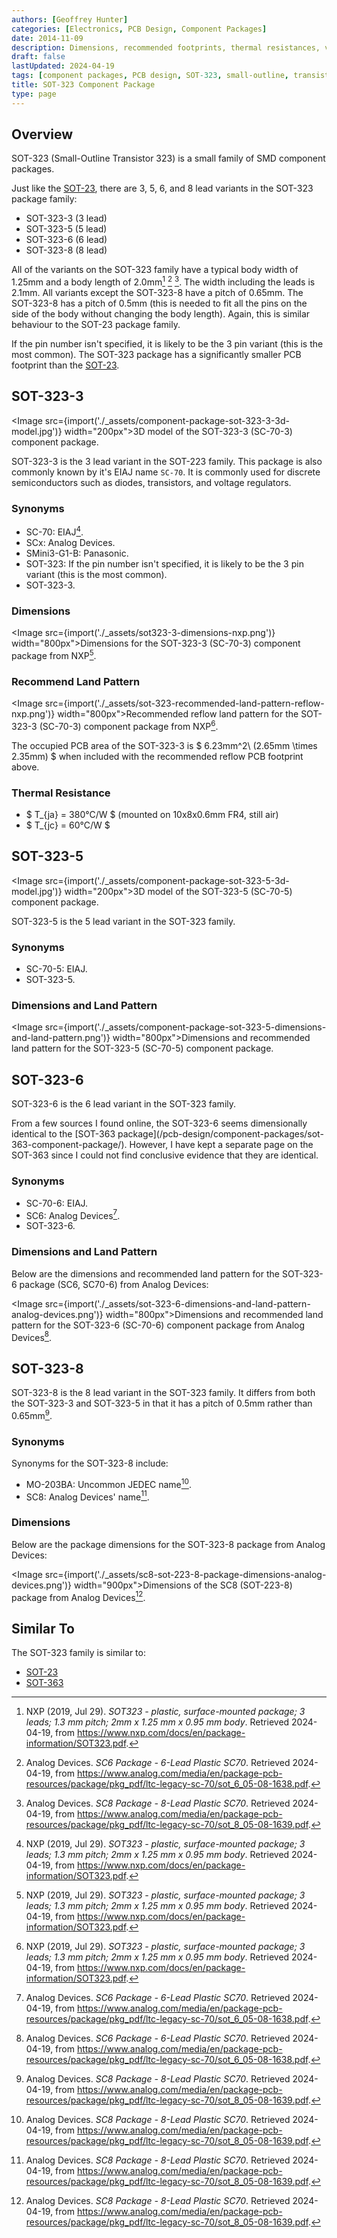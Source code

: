 ```yaml
---
authors: [Geoffrey Hunter]
categories: [Electronics, PCB Design, Component Packages]
date: 2014-11-09
description: Dimensions, recommended footprints, thermal resistances, variants, synonyms and more info about the SOT-323 component package.
draft: false
lastUpdated: 2024-04-19
tags: [component packages, PCB design, SOT-323, small-outline, transistor]
title: SOT-323 Component Package
type: page
---
```



## Overview

SOT-323 (Small-Outline Transistor 323) is a small family of SMD component packages.

Just like the [SOT-23](/pcb-design/component-packages/sot-23-component-package/), there are 3, 5, 6, and 8 lead variants in the SOT-323 package family:

* SOT-323-3 (3 lead)
* SOT-323-5 (5 lead)
* SOT-323-6 (6 lead)
* SOT-323-8 (8 lead)

All of the variants on the SOT-323 family have a typical body width of 1.25mm and a body length of 2.0mm[^nxp-sot-323] [^analog-devices-sc6-package] [^analog-devices-sc8-package]. The width including the leads is 2.1mm. All variants except the SOT-323-8 have a pitch of 0.65mm. The SOT-323-8 has a pitch of 0.5mm (this is needed to fit all the pins on the side of the body without changing the body length). Again, this is similar behaviour to the SOT-23 package family.

If the pin number isn't specified, it is likely to be the 3 pin variant (this is the most common). The SOT-323 package has a significantly smaller PCB footprint than the [SOT-23](/pcb-design/component-packages/sot-23-component-package/).

## SOT-323-3

<Image src={import('./_assets/component-package-sot-323-3-3d-model.jpg')} width="200px">3D model of the SOT-323-3 (SC-70-3) component package.</Image>

SOT-323-3 is the 3 lead variant in the SOT-223 family. This package is also commonly known by it's EIAJ name `SC-70`. It is commonly used for discrete semiconductors such as diodes, transistors, and voltage regulators.

### Synonyms

* SC-70: EIAJ[^nxp-sot-323].
* SCx: Analog Devices.
* SMini3-G1-B: Panasonic.
* SOT-323: If the pin number isn't specified, it is likely to be the 3 pin variant (this is the most common).
* SOT-323-3.

### Dimensions

<Image src={import('./_assets/sot323-3-dimensions-nxp.png')} width="800px">Dimensions for the SOT-323-3 (SC-70-3) component package from NXP[^nxp-sot-323].</Image>

### Recommend Land Pattern

<Image src={import('./_assets/sot-323-recommended-land-pattern-reflow-nxp.png')} width="800px">Recommended reflow land pattern for the SOT-323-3 (SC-70-3) component package from NXP[^nxp-sot-323].</Image>

The occupied PCB area of the SOT-323-3 is $ 6.23mm^2\ (2.65mm \times 2.35mm) $ when included with the recommended reflow PCB footprint above.

### Thermal Resistance

* $ T_{ja} = 380°C/W $ (mounted on 10x8x0.6mm FR4, still air)
* $ T_{jc} = 60°C/W $

## SOT-323-5

<Image src={import('./_assets/component-package-sot-323-5-3d-model.jpg')} width="200px">3D model of the SOT-323-5 (SC-70-5) component package.</Image>

SOT-323-5 is the 5 lead variant in the SOT-323 family.

### Synonyms

* SC-70-5: EIAJ.
* SOT-323-5.

### Dimensions and Land Pattern

<Image src={import('./_assets/component-package-sot-323-5-dimensions-and-land-pattern.png')} width="800px">Dimensions and recommended land pattern for the SOT-323-5 (SC-70-5) component package.</Image>

## SOT-323-6

SOT-323-6 is the 6 lead variant in the SOT-323 family.

<Aside type="note">
From a few sources I found online, the SOT-323-6 seems dimensionally identical to the [SOT-363 package](/pcb-design/component-packages/sot-363-component-package/). However, I have kept a separate page on the SOT-363 since I could not find conclusive evidence that they are identical.
</Aside>

### Synonyms

* SC-70-6: EIAJ.
* SC6: Analog Devices[^analog-devices-sc6-package].
* SOT-323-6.

### Dimensions and Land Pattern

Below are the dimensions and recommended land pattern for the SOT-323-6 package (SC6, SC70-6) from Analog Devices:

<Image src={import('./_assets/sot-323-6-dimensions-and-land-pattern-analog-devices.png')} width="800px">Dimensions and recommended land pattern for the SOT-323-6 (SC-70-6) component package from Analog Devices[^analog-devices-sc6-package].</Image>

## SOT-323-8

SOT-323-8 is the 8 lead variant in the SOT-323 family. It differs from both the SOT-323-3 and SOT-323-5 in that it has a pitch of 0.5mm rather than 0.65mm[^analog-devices-sc8-package].

### Synonyms

Synonyms for the SOT-323-8 include:

* MO-203BA: Uncommon JEDEC name[^analog-devices-sc8-package].
* SC8: Analog Devices' name[^analog-devices-sc8-package].

### Dimensions

Below are the package dimensions for the SOT-323-8 package from Analog Devices:

<Image src={import('./_assets/sc8-sot-223-8-package-dimensions-analog-devices.png')} width="900px">Dimensions of the SC8 (SOT-223-8) package from Analog Devices[^analog-devices-sc8-package].</Image>

## Similar To

The SOT-323 family is similar to:

* [SOT-23](/pcb-design/component-packages/sot-23-component-package/)
* [SOT-363](/pcb-design/component-packages/sot-363-component-package/)

[^nxp-sot-323]: NXP (2019, Jul 29). _SOT323 - plastic, surface-mounted package; 3 leads; 1.3 mm pitch; 2mm x 1.25 mm x 0.95 mm body_. Retrieved 2024-04-19, from https://www.nxp.com/docs/en/package-information/SOT323.pdf.
[^analog-devices-sc8-package]: Analog Devices. _SC8 Package - 8-Lead Plastic SC70_. Retrieved 2024-04-19, from https://www.analog.com/media/en/package-pcb-resources/package/pkg_pdf/ltc-legacy-sc-70/sot_8_05-08-1639.pdf.
[^analog-devices-sc6-package]: Analog Devices. _SC6 Package - 6-Lead Plastic SC70_. Retrieved 2024-04-19, from https://www.analog.com/media/en/package-pcb-resources/package/pkg_pdf/ltc-legacy-sc-70/sot_6_05-08-1638.pdf.
